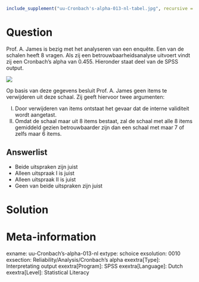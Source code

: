 ```r
include_supplement("uu-Cronbach's-alpha-013-nl-tabel.jpg", recursive = TRUE)
```



Question
========
  
Prof. A. James is bezig met het analyseren van een enquête. Een van de schalen heeft 8 vragen. Als zij een betrouwbaarheidsanalyse uitvoert vindt zij een Cronbach’s alpha van $0.455$. Hieronder staat deel van de SPSS output. 

![](uu-Cronbach's-alpha-013-nl-tabel.jpg)

Op basis van deze gegevens besluit Prof. A. James geen items te verwijderen uit deze schaal. Zij geeft hiervoor twee argumenten:

I.	Door verwijderen van items ontstaat het gevaar dat de interne validiteit wordt aangetast.
II.	Omdat de schaal maar uit 8 items bestaat, zal de schaal met alle 8 items gemiddeld gezien betrouwbaarder zijn dan een schaal met maar 7 of zelfs maar 6 items.


  
Answerlist
----------
* Beide uitspraken zijn juist
* Alleen uitspraak I is juist
* Alleen uitspraak II is juist
* Geen van beide uitspraken zijn juist

Solution
========


Meta-information
================
exname: uu-Cronbach's-alpha-013-nl
extype: schoice
exsolution: 0010
exsection: Reliability/Analysis/Cronbach's alpha
exextra[Type]: Interpretating output
exextra[Program]: SPSS
exextra[Language]: Dutch
exextra[Level]: Statistical Literacy
